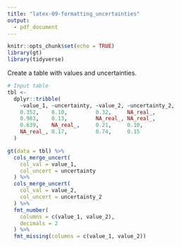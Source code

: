 ```yaml
---
title: "latex-09-formatting_uncertainties"
output: 
  - pdf_document
---
```


```r
knitr::opts_chunk$set(echo = TRUE)
library(gt)
library(tidyverse)
```

Create a table with values and uncertainties.

```r
# Input table
tbl <-
  dplyr::tribble(
    ~value_1, ~uncertainty, ~value_2, ~uncertainty_2,
    0.352,    0.10,         0.32,     NA_real_,
    0.983,    0.13,         NA_real_, NA_real_,
    0.639,    NA_real_,     0.21,     0.10,
    NA_real_, 0.17,         0.74,     0.15
  )
```


```r
gt(data = tbl) %>%
  cols_merge_uncert(
    col_val = value_1,
    col_uncert = uncertainty
  ) %>%
  cols_merge_uncert(
    col_val = value_2,
    col_uncert = uncertainty_2
  ) %>%
  fmt_number(
    columns = c(value_1, value_2),
    decimals = 2
  ) %>%
  fmt_missing(columns = c(value_1, value_2))
```
